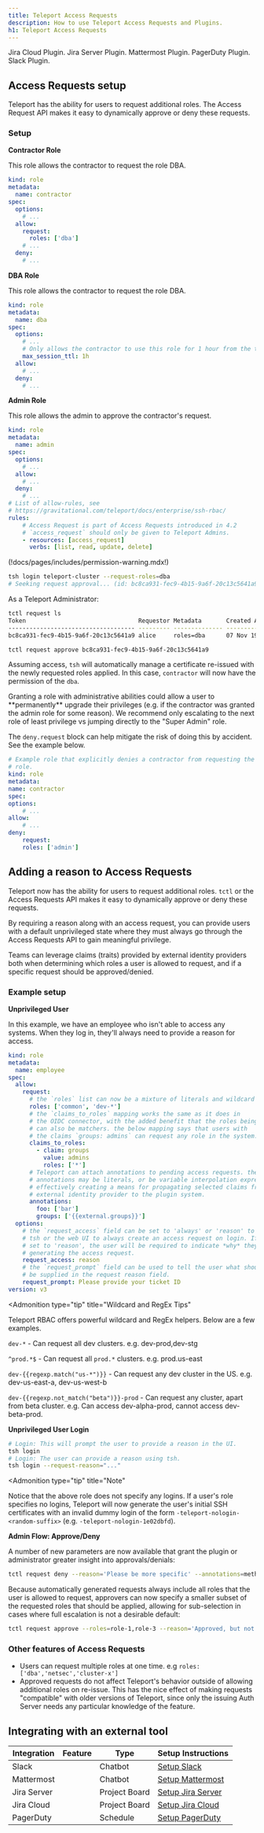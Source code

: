 ```yaml
---
title: Teleport Access Requests
description: How to use Teleport Access Requests and Plugins.
h1: Teleport Access Requests
---
```


<TileSet>
  <Tile icon="lock" title="Jira Cloud Plugin" href="./jira-cloud.mdx">
    Jira Cloud Plugin.
  </Tile>
  <Tile icon="lock" title="Jira Server Plugin" href="./jira-server.mdx">
    Jira Server Plugin.
  </Tile>
  <Tile icon="lock" title="Mattermost Plugin" href="./mattermost.mdx">
    Mattermost Plugin.
  </Tile>
  <Tile icon="lock" title="PagerDuty Plugin" href="./pagerduty.mdx">
    PagerDuty Plugin.
  </Tile>
  <Tile icon="lock" title="Slack Plugin" href="./slack.mdx">
    Slack Plugin.
  </Tile>
</TileSet>

## Access Requests setup

Teleport has the ability for users to request additional roles. The Access Request API makes it easy to dynamically approve or deny these requests.

### Setup

**Contractor Role**

This role allows the contractor to request the role DBA.

```yaml
kind: role
metadata:
  name: contractor
spec:
  options:
    # ...
  allow:
    request:
      roles: ['dba']
    # ...
  deny:
    # ...
```

**DBA Role**

This role allows the contractor to request the role DBA.

```yaml
kind: role
metadata:
  name: dba
spec:
  options:
    # ...
    # Only allows the contractor to use this role for 1 hour from the time of the request.
    max_session_ttl: 1h
  allow:
    # ...
  deny:
    # ...
```

**Admin Role**

This role allows the admin to approve the contractor's request.

```yaml
kind: role
metadata:
  name: admin
spec:
  options:
    # ...
  allow:
    # ...
  deny:
    # ...
# List of allow-rules, see
# https://gravitational.com/teleport/docs/enterprise/ssh-rbac/
rules:
    # Access Request is part of Access Requests introduced in 4.2
    # `access_request` should only be given to Teleport Admins.
    - resources: [access_request]
      verbs: [list, read, update, delete]
```

(!docs/pages/includes/permission-warning.mdx!)

```bash
tsh login teleport-cluster --request-roles=dba
# Seeking request approval... (id: bc8ca931-fec9-4b15-9a6f-20c13c5641a9)
```

As a Teleport Administrator:

```bash
tctl request ls
Token                                Requestor Metadata       Created At (UTC)    Status
------------------------------------ --------- -------------- ------------------- -------
bc8ca931-fec9-4b15-9a6f-20c13c5641a9 alice     roles=dba      07 Nov 19 19:38 UTC PENDING
```

```bash
tctl request approve bc8ca931-fec9-4b15-9a6f-20c13c5641a9
```

Assuming access, `tsh` will automatically manage a certificate re-issued with
the newly requested roles applied. In this case, `contractor` will now have the permission of the `dba`.

<Admonition type="warning">
  Granting a role with administrative abilities could allow a user to **permanently**
  upgrade their privileges (e.g. if the contractor was granted the admin role for some reason).
  We recommend only escalating to the next role of least privilege vs jumping directly to the "Super Admin" role.

  The `deny.request` block can help mitigate the risk of doing this by accident. See the example below.
</Admonition>

```yaml
# Example role that explicitly denies a contractor from requesting the admin
# role.
kind: role
metadata:
name: contractor
spec:
options:
    # ...
allow:
    # ...
deny:
    request:
    roles: ['admin']
```

## Adding a reason to Access Requests

Teleport now has the ability for users to request additional roles. `tctl` or the Access Requests API makes it easy to dynamically approve or deny these requests.

By requiring a reason along with an access request, you can provide users with a default
unprivileged state where they must always go through the Access Requests API to
gain meaningful privilege.

Teams can leverage claims (traits) provided by external identity providers both when
determining which roles a user is allowed to request, and if a specific request
should be approved/denied.

### Example setup

**Unprivileged User**<br/>

In this example, we have an employee who isn't able to access any systems. When they
log in, they'll always need to provide a reason for access.

```yaml
kind: role
metadata:
  name: employee
spec:
  allow:
    request:
      # the `roles` list can now be a mixture of literals and wildcard matchers
      roles: ['common', 'dev-*']
      # the `claims_to_roles` mapping works the same as it does in
      # the OIDC connector, with the added benefit that the roles being mapped to
      # can also be matchers. the below mapping says that users with
      # the claims `groups: admins` can request any role in the system.
      claims_to_roles:
        - claim: groups
          value: admins
          roles: ['*']
      # Teleport can attach annotations to pending access requests. these
      # annotations may be literals, or be variable interpolation expressions,
      # effectively creating a means for propagating selected claims from an
      # external identity provider to the plugin system.
      annotations:
        foo: ['bar']
        groups: ['{{external.groups}}']
  options:
    # the `request_access` field can be set to 'always' or 'reason' to tell
    # tsh or the web UI to always create an access request on login. If it is
    # set to 'reason', the user will be required to indicate *why* they are
    # generating the access request.
    request_access: reason
    # the `request_prompt` field can be used to tell the user what should
    # be supplied in the request reason field.
    request_prompt: Please provide your ticket ID
version: v3
```

<Admonition
  type="tip"
  title="Wildcard and RegEx Tips"
>
  Teleport RBAC offers powerful wildcard and RegEx helpers. Below are a few examples.

  `dev-*` - Can request all dev clusters. e.g. dev-prod,dev-stg

  `^prod.*$` - Can request all `prod.*` clusters. e.g. prod.us-east

  `dev-{{regexp.match("us-*")}}` - Can request any dev cluster in the US. e.g. dev-us-east-a, dev-us-west-b

  `dev-{{regexp.not_match("beta")}}-prod` - Can request any cluster, apart from beta cluster. e.g. Can access dev-alpha-prod, cannot access dev-beta-prod.
</Admonition>

**Unprivileged User Login**<br/>

```bash
# Login: This will prompt the user to provide a reason in the UI.
tsh login
# Login: The user can provide a reason using tsh.
tsh login --request-reason="..."
```

<Admonition
  type="tip"
  title="Note"
>
  Notice that the above role does not specify any logins. If a user's role specifies no logins, Teleport will now generate the user's initial SSH certificates with an invalid dummy login of the form `-teleport-nologin-<random-suffix>` (e.g. `-teleport-nologin-1e02dbfd`).
</Admonition>

**Admin Flow: Approve/Deny**<br/>

A number of new parameters are now available that grant the plugin or administrator greater insight into approvals/denials:

```bash
tctl request deny --reason='Please be more specific' --annotations=method=cli,unix-user=${USER} 28a3fb86-0230-439d-ad88-11cfcb213193
```

Because automatically generated requests always include all roles that the user is allowed to request, approvers can now specify a smaller subset of the requested roles that should be applied, allowing for sub-selection in cases where full escalation is not a desirable default:

```bash
tctl request approve --roles=role-1,role-3 --reason='Approved, but not role-2 right now' 28a3fb86-0230-439d-ad88-11cfcb213193
```

### Other features of Access Requests

- Users can request multiple roles at one time. e.g `roles: ['dba','netsec','cluster-x']`
- Approved requests do not affect Teleport's behavior outside of allowing additional
  roles on re-issue. This has the nice effect of making requests "compatible" with
  older versions of Teleport, since only the issuing Auth Server needs any particular
  knowledge of the feature.

## Integrating with an external tool

| Integration | Feature | Type | Setup Instructions |
| - | - | - | - |
| Slack | | Chatbot | [Setup Slack](../access-requests/slack.mdx) |
| Mattermost | | Chatbot | [Setup Mattermost](mattermost.mdx) |
| Jira Server | | Project Board | [Setup Jira Server](jira-server.mdx) |
| Jira Cloud | | Project Board | [Setup Jira Cloud](jira-cloud.mdx) |
| PagerDuty | | Schedule | [Setup PagerDuty](pagerduty.mdx) |